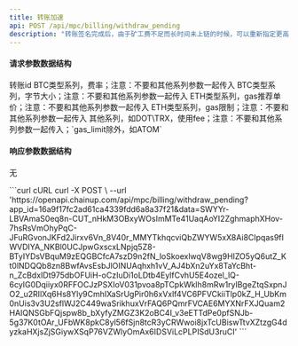 ---
title: 转账加速
api: POST /api/mpc/billing/withdraw_pending
description: "转账签名完成后，由于矿工费不足而长时间未上链的时候，可以重新指定更高额的矿工费用加速上链"
---

#### 请求参数数据结构
<ParamField query="withdraw_id" type="integer" required>
    转账id
</ParamField>
<ParamField query="fee_rate" type="string">
   	BTC类型系列，费率；注意：不要和其他系列参数一起传入
</ParamField>
<ParamField query="size" type="string">
   	BTC类型系列，字节大小；注意：不要和其他系列参数一起传入
</ParamField>
<ParamField query="gas_price" type="string">
    ETH类型系列，gas推荐单价；注意：不要和其他系列参数一起传入
</ParamField>
<ParamField query="gas_limit" type="string">
   	ETH类型系列，gas限制；注意：不要和其他系列参数一起传入
</ParamField>
<ParamField query="fee" type="string">
    其他系列，如DOT\TRX，使用fee；注意：不要和其他系列参数一起传入；`gas_limit除外，如ATOM`
</ParamField>


#### 响应参数数据结构
无



<RequestExample>
  ```curl cURL
  curl -X POST \
  --url 'https://openapi.chainup.com/api/mpc/billing/withdraw_pending?app_id=16a9f17fc2ad61ca4339fdd6a8a37f21&data=SWYYr-LBVAmaS0eq8n-CUT_nHkM3OBxyWOsImMTe41UaqAoYI2ZghmaphXHov-7hsRsVmOhyPqC-JFuRGvonJKFd2Jirxv6Vn_8V40r_MMYTkhqcviQbZWYW5xX8Ai8CIpqas9fIWVDIYA_NKBl0UCJpwGxscxLNpjq5Z8-BTyIYDsVBquM9zEQGBCfcA7szD9n2fN_loSkoexlwqV8wg9HIZO5yQ6utZ_Kt0lNDQQb8zn8BwfAvsEsbJlOINUAqhxh1vV_AJ4bXn2uYx8TaYcBht-n_ZcBdxIDt975dbOFUiH-oCzIuDi1oLDtb4EylfCvhU5E4ozel_lQ-6cyIG0Dqiiyx0RFFOCJzPSXIoV031pvoa8pTCpkWklh8mRw1rylBgeZtqSxpnJO2_u2RIlXq6Hs8Yly9CmhIXaSrUgPir0h6xVxlf4VC6PFVCkiiTlp0kZ_H_UbKm0nUis3v3U2sflWJ2C449waSrikhuxVrFAQ6PQmrFVCAE6MYXNrFXJQuam2HAIQNSGbFQjspw8b_bXyfyZMGZ3K2oBC4I_v3eETTdPe0pfSNJb-5g37K0tOAr_UFbWK8pkC8yl56fSjn8tcR3yCRWwoi8jxTcUBiswTtvXZtzgG4dyzkaHXjsZjSGiywXSqP76VZWlyOmAx6IDSViLcPLPISdU3ruCI'
  ```
</RequestExample>
